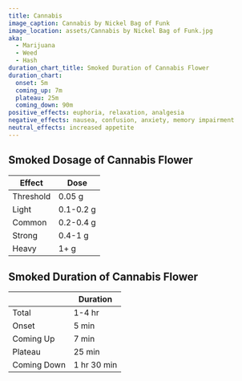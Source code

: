 ```yaml
---
title: Cannabis
image_caption: Cannabis by Nickel Bag of Funk
image_location: assets/Cannabis by Nickel Bag of Funk.jpg
aka:
  - Marijuana
  - Weed
  - Hash
duration_chart_title: Smoked Duration of Cannabis Flower
duration_chart:
  onset: 5m
  coming_up: 7m
  plateau: 25m
  coming_down: 90m
positive_effects: euphoria, relaxation, analgesia
negative_effects: nausea, confusion, anxiety, memory impairment
neutral_effects: increased appetite
---
```


## Smoked Dosage of Cannabis Flower
| Effect | Dose |
| --- | --- |
| Threshold | 0.05 g |
| Light | 0.1-0.2 g |
| Common | 0.2-0.4 g |
| Strong | 0.4-1 g |
| Heavy | 1+ g |


<Chart title={frontmatter.duration_chart_title} data={frontmatter.duration_chart} />

## Smoked Duration of Cannabis Flower
|  | Duration |
| --- | --- |
| Total | 1-4 hr |
| Onset | 5 min |
| Coming Up | 7 min |
| Plateau | 25 min |
| Coming Down | 1 hr 30 min |





